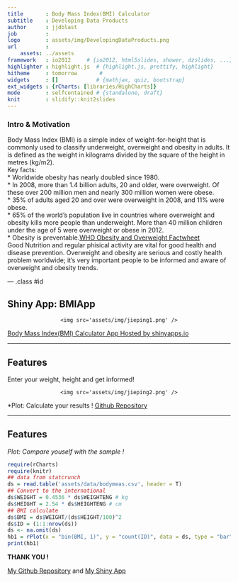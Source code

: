 ---
title       : Body Mass Index(BMI) Calculator
subtitle    : Developing Data Products
author      : jjdblast
job         :
logo        : assets/img/DevelopingDataProducts.png
url         :
    assets: ../assets
framework   : io2012     # {io2012, html5slides, shower, dzslides, ...}
highlighter : highlight.js  # {highlight.js, prettify, highlight}
hitheme     : tomorrow       # 
widgets     : []            # {mathjax, quiz, bootstrap}
ext_widgets : {rCharts: [libraries/HighCharts]}
mode        : selfcontained # {standalone, draft}
knit        : slidify::knit2slides
---

### Intro & Motivation

Body Mass Index (BMI) is a simple index of weight-for-height that is commonly used to classify underweight, overweight and obesity in adults. It is defined as the weight in kilograms divided by the square of the height in metres (kg/m2).  
Key facts:  
* Worldwide obesity has nearly doubled since 1980.  
* In 2008, more than 1.4 billion adults, 20 and older, were overweight. Of these over 200 million men and nearly 300 million women were obese.  
* 35% of adults aged 20 and over were overweight in 2008, and 11% were obese.  
* 65% of the world's population live in countries where overweight and obesity kills more people than underweight. More than 40 million children under the age of 5 were overweight or obese in 2012.  
* Obesity is preventable.[WHO Obesity and Overweight Factwheet](http://www.who.int/mediacentre/factsheets/fs311/en/)  
Good Nutrition and regular phisical activity are vital for good health and disease prevention. Overweight and obesity are serious and costly health problem worldwide; it's very important people to be informed and aware of overweight and obesity trends.


--- .class #id 

## Shiny App: BMIApp

<div style='text-align: center;'>
    <img src='assets/img/jieping1.png' />
</div>   
[Body Mass Index(BMI) Calculator App Hosted by shinyapps.io](https://jjdblast.shinyapps.io/BMICAL/)  

---

## Features

Enter your weight, height and get informed!

<div style='text-align: center;'>
    <img src='assets/img/jieping2.png' />
</div>   

*Plot: Calculate your results !
[Github Repository](https://github.com/jjdblast/Develop-Data-Product)

---

## Features

*Plot: Compare youself with the sample !*  
```{r echo=FALSE,results='asis',message=FALSE}
require(rCharts)
require(knitr)
## data from statcrunch
ds = read.table('assets/data/bodymeas.csv', header = T)
## Convert to the international
ds$WEIGHT = 0.4536 * ds$WEIGHTENG # kg
ds$HEIGHT = 2.54 * ds$HEIGHTENG # cm
## BMI calculate
ds$BMI = ds$WEIGHT/(ds$HEIGHT/100)^2
ds$ID = (1:1:nrow(ds))
ds <- na.omit(ds)
hb1 = rPlot(x = "bin(BMI, 1)", y = "count(ID)", data = ds, type = "bar")
print(hb1)

```

**THANK YOU !**
<div></div>
[My Github Repository](https://github.com/jjdblast/Develop-Data-Product) and
[My Shiny App](https://jjdblast.shinyapps.io/BMICAL/)